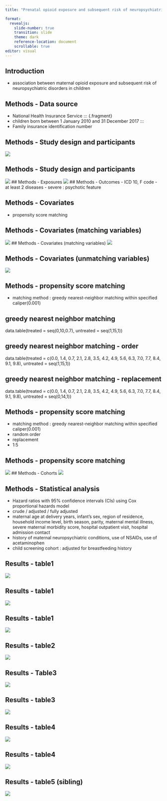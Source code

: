 ```yaml
---
title: "Prenatal opioid exposure and subsequent risk of neuropsychiatric disorders in children"

format: 
  revealjs:
    slide-number: true
    transition: slide
    theme: dark
    reference-location: document
    scrollable: true
editor: visual
---
```





## Introduction 

- association between maternal opioid exposure and 
subsequent risk of neuropsychiatric disorders in children


## Methods - Data source 

- National Health Insurance Service 
::: {.fragment}
- children born between 1 January 2010 and 31 December 2017
:::
- Family insurance identification number

## Methods - Study design and participants 

![](journal-review/docs/BMJ/study population2.jpg)

## Methods - Study design and participants
![](/home/yjyoon/ShinyApps/journal-review/docs/BMJ/study population1.jpg)
## Methods - Exposures
![](/home/yjyoon/ShinyApps/journal-review/docs/BMJ/exposure1.jpg)
## Methods - Outcomes 
- ICD 10, F code
- at least 2 diseases
- severe : psychotic feature 


## Methods - Covariates 
- propensity score matching 

## Methods - Covariates (matching variables)
![](/home/yjyoon/ShinyApps/journal-review/docs/BMJ/covariates1.jpg)
## Methods - Covariates (matching variables)
![](/home/yjyoon/ShinyApps/journal-review/docs/BMJ/covariates2.jpg)

## Methods - Covariates (unmatching variables)
![](/home/yjyoon/ShinyApps/journal-review/docs/BMJ/covariates3.jpg)

## Methods - propensity score matching 
- matching method : greedy nearest-neighbor matching within specified caliper(0.001)

## greedy nearest neighbor matching 
data.table(treated = seq(0,10,0.7),
untreated = seq(1,15,1))

## greedy nearest neighbor matching - order 
data.table(treated = c(0.0, 1.4, 0.7, 2.1, 2.8, 3.5, 4.2, 4.9, 5.6, 6.3, 7.0, 7.7, 8.4, 9.1, 9.8),
untreated = seq(1,15,1))

## greedy nearest neighbor matching - replacement
data.table(treated = c(0.0, 1.4, 0.7, 2.1, 2.8, 3.5, 4.2, 4.9, 5.6, 6.3, 7.0, 7.7, 8.4, 9.1, 9.8),
untreated = seq(0,14,1))

## Methods - propensity score matching
- matching method : greedy nearest-neighbor matching within specified caliper(0.001)
- random order
- replacement
- 1:5 


## Methods - propensity score matching 
![](/home/yjyoon/ShinyApps/journal-review/docs/BMJ/matching1.jpg)
## Methods - Cohorts 
![](/home/yjyoon/ShinyApps/journal-review/docs/BMJ/study population1.jpg)

## Methods - Statistical analysis
-  Hazard ratios with 95% confidence intervals (CIs) using Cox proportional hazards model 
- crude / adjusted / fully adjusted 
- maternal age at delivery years, infant’s sex, region of residence, household income level, birth season, parity, maternal mental illness, severe maternal morbidity score, hospital outpatient visit, hospital admission contact  
- history of maternal neuropsychiatric conditions, use of NSAIDs, use of acetaminophen
- child screening cohort : adjusted for breastfeeding history

## Results - table1
![](/home/yjyoon/ShinyApps/journal-review/docs/BMJ/Table1.1jpg)

## Results - table1
![](/home/yjyoon/ShinyApps/journal-review/docs/BMJ/Table1.2.jpg)

## Results - table1
![](/home/yjyoon/ShinyApps/journal-review/docs/BMJ/Table1.3.jpg)

## Results - table2 
![](/home/yjyoon/ShinyApps/journal-review/docs/BMJ/Table2.jpg)

## Results - Table3
![](/home/yjyoon/ShinyApps/journal-review/docs/BMJ/Table3.jpg)

## Results - table3
![](/home/yjyoon/ShinyApps/journal-review/docs/BMJ/Table3.2.jpg)

## Results - table4
![](/home/yjyoon/ShinyApps/journal-review/docs/BMJ/Table4.1.jpg)

## Results - table4
![](/home/yjyoon/ShinyApps/journal-review/docs/BMJ/Table4.2.jpg)

## Results - table5 (sibling)
![](/home/yjyoon/ShinyApps/journal-review/docs/BMJ/Table5.jpg)

